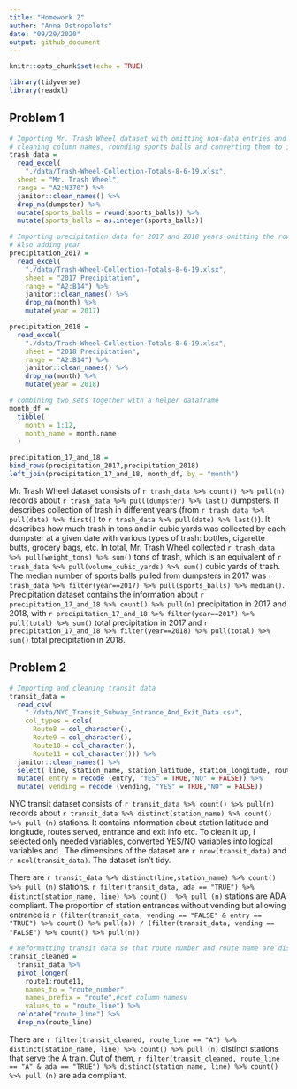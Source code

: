 ```yaml
---
title: "Homework 2"
author: "Anna Ostropolets"
date: "09/29/2020"
output: github_document
---
```


```r
knitr::opts_chunk$set(echo = TRUE)

library(tidyverse)
library(readxl)
```

## Problem 1
```r
# Importing Mr. Trash Wheel dataset with omitting non-data entries and rows without dumpster-specific data, 
# cleaning column names, rounding sports balls and converting them to integers.
trash_data = 
  read_excel(
    "./data/Trash-Wheel-Collection-Totals-8-6-19.xlsx", 
  sheet = "Mr. Trash Wheel",
  range = "A2:N370") %>% 
  janitor::clean_names() %>% 
  drop_na(dumpster) %>% 
  mutate(sports_balls = round(sports_balls)) %>% 
  mutate(sports_balls = as.integer(sports_balls))

```

```r
# Importing precipitation data for 2017 and 2018 years omitting the rows without precipitation data. 
# Also adding year
precipitation_2017 =
  read_excel(
    "./data/Trash-Wheel-Collection-Totals-8-6-19.xlsx", 
    sheet = "2017 Precipitation", 
    range = "A2:B14") %>% 
    janitor::clean_names() %>% 
    drop_na(month) %>% 
    mutate(year = 2017) 

precipitation_2018 =
  read_excel(
    "./data/Trash-Wheel-Collection-Totals-8-6-19.xlsx", 
    sheet = "2018 Precipitation", 
    range = "A2:B14") %>% 
    janitor::clean_names() %>% 
    drop_na(month) %>% 
    mutate(year = 2018)

# combining two sets together with a helper dataframe
month_df = 
  tibble(
    month = 1:12,
    month_name = month.name
  )

precipitation_17_and_18 =
bind_rows(precipitation_2017,precipitation_2018)
left_join(precipitation_17_and_18, month_df, by = "month")

```

Mr. Trash Wheel dataset consists of `r trash_data %>% count() %>% pull(n)` records about `r trash_data %>% pull(dumpster) %>% last()` dumpsters. It describes collection of trash in different years (from `r trash_data %>% pull(date) %>% first()` to `r trash_data %>% pull(date) %>% last()`). It describes how much trash in tons and in cubic yards was collected by each dumpster at a given date with various types of trash: bottles, cigarette butts, grocery  bags,  etc. In total, Mr. Trash Wheel collected `r trash_data %>% pull(weight_tons) %>% sum()` tons of trash, which is an equivalent of `r trash_data %>% pull(volume_cubic_yards) %>% sum()` cubic yards of trash. The median number of sports balls pulled from dumpsters in 2017 was `r trash_data %>% filter(year==2017) %>% pull(sports_balls) %>% median()`. 
Precipitation dataset contains the information about `r precipitation_17_and_18 %>% count() %>% pull(n)` precipitation in 2017 and 2018, with `r precipitation_17_and_18 %>% filter(year==2017) %>% pull(total) %>% sum()` total precipitation in 2017 and `r precipitation_17_and_18 %>% filter(year==2018) %>% pull(total) %>% sum()` total precipitation in 2018. 


## Problem 2

```r
# Importing and cleaning transit data
transit_data = 
  read_csv(
    "./data/NYC_Transit_Subway_Entrance_And_Exit_Data.csv",
    col_types = cols(
      Route8 = col_character(),
      Route9 = col_character(),
      Route10 = col_character(),
      Route11 = col_character())) %>% 
  janitor::clean_names() %>% 
  select( line, station_name, station_latitude, station_longitude, route1:route11, entrance_type ,entry, vending, ada) %>% 
  mutate( entry = recode (entry, "YES" = TRUE,"NO" = FALSE)) %>%
  mutate( vending = recode (vending, "YES" = TRUE,"NO" = FALSE))

```

NYC transit dataset consists of `r transit_data %>% count() %>% pull(n)` records about `r transit_data %>% distinct(station_name) %>% count()  %>% pull (n)` stations. It contains information about station latitude and longitude, routes served, entrance and exit info etc.
To clean it up, I selected only needed variables, converted YES/NO variables into logical variables and..
The dimensions of the dataset are `r nrow(transit_data)` and `r ncol(transit_data)`.
The dataset isn't tidy.

There are `r transit_data %>% distinct(line,station_name) %>% count()  %>% pull (n)` stations. 
`r filter(transit_data, ada == "TRUE") %>% distinct(station_name, line) %>% count()  %>% pull (n)` stations are ADA compliant. The proportion of station entrances without vending but allowing entrance is `r (filter(transit_data, vending == "FALSE" & entry == "TRUE") %>% count() %>% pull(n)) / (filter(transit_data, vending == "FALSE") %>% count() %>% pull(n))`.

```r
 
# Reformatting transit data so that route number and route name are distinct variables.
transit_cleaned =
  transit_data %>% 
  pivot_longer(
    route1:route11,
    names_to = "route_number",
    names_prefix = "route",#cut column namesv
    values_to = "route_line") %>% 
  relocate("route_line") %>% 
  drop_na(route_line)

```
There are `r filter(transit_cleaned, route_line == "A") %>% distinct(station_name, line) %>% count() %>% pull (n)` distinct stations that serve the A train. Out of them, `r filter(transit_cleaned, route_line == "A" & ada == "TRUE") %>% distinct(station_name, line) %>% count() %>% pull (n)` are ada compliant.




